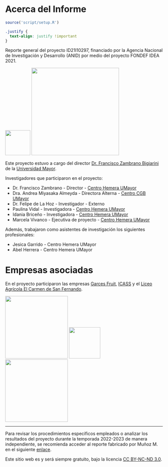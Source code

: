 # Acerca del Informe {.unnumbered}

```r
source('script/setup.R')
```

```css
.justify {
  text-align: justify !important
}
```

::: justify
Reporte general del proyecto ID21I10297, financiado por la Agencia Nacional de Investigación y Desarrollo (ANID) por medio del proyecto FONDEF IDEA 2021.

![](imgs/logo ANID digital.png){width=80 fig-align='center'}
![](imgs/HEMERA_UM_color.png){width=280}

Este proyecto estuvo a cargo del director [Dr. Francisco Zambrano Bigiarini](https://francisco-zambrano.cl) de la [Universidad Mayor](https://www.umayor.cl).

Investigadores que participaron en el proyecto:

-   Dr. Francisco Zambrano - Director - [Centro Hemera UMayor](https://hemera.umayor.cl)
-   Dra. Andrea Miyasaka Almeyda - Directora Alterna - [Centro CGB UMayor](https://cgb.umayor.cl)
-   Dr. Felipe de La Hoz - Investigador - Externo
-   Paulina Vidal - Investigadora - [Centro Hemera UMayor](https://hemera.umayor.cl)
-   Idania Briceño - Investigadora - [Centro Hemera UMayor](https://hemera.umayor.cl)
-   Marcela Vivanco - Ejecutiva de proyecto - [Centro Hemera UMayor](https://hemera.umayor.cl)

Además, trabajaron como asistentes de investigación los siguientes profesionales:

-   Jesica Garrido - Centro Hemera UMayor
-   Abel Herrera - Centro Hemera UMayor

# Empresas asociadas

En el proyecto participaron las empresas [Garces Fruit](https://garcesfruit.com/), [ICASS](https://icass.cl/) y el [Liceo Agrícola El Carmen de San Fernando](https://www.liceoagricolaelcarmen.cl/).

![](imgs/garces_logo.png){width=200}
![](imgs/liceo-agricola-el-carmen.png){width=100}
![](imgs/thumbnail_LogoIcass_FINAL.jpg){width=200}



---

Para revisar los procedimientos específicos empleados o analizar los resultados del proyecto durante la temporada 2022-2023 de manera independiente, se recomienda acceder al reporte fabricado por Muñoz M. en el siguiente [enlace](https://mherreradiaz.github.io/reporte_general/static/anexos/01_reporte_calidad_produccion.pdf){target="_blank"}.

Este sitio web es y será siempre gratuito, bajo la licencia [CC BY-NC-ND 3.0](https://creativecommons.org/licenses/by-nc-nd/3.0/us/).
:::
